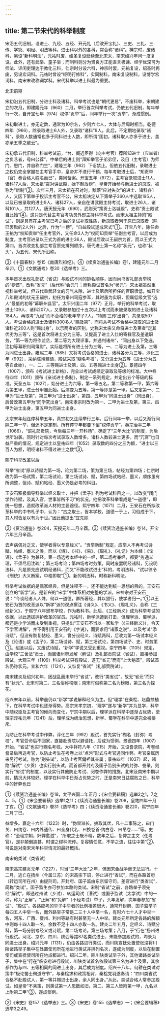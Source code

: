 ```yaml
---
---
---
```

title: 第二节宋代的科举制度
---



宋沿五代旧制，设进士、九经、五经、开元礼（后改开宝礼）、三史、三礼、三传、学究、明经、明法等科，进士科以外的各科，常合称“诸科”。神宗时，废诸科，另设“新科明法”，元祐时废，绍圣复设延续至北宋末，南宋绍兴年间一度复设。此外，还有武举、童子举；而制科则分为贤良方正能直言极谏、经学优深可为师法、详闲吏理达于教化三科，仁宗时分设六科，神宗时罢，元祐复设，绍圣时再废，另设宏词科。元祐时曾设“经明行修科”，实同制科。南宋复设制科，设博学宏词科，南宋末改称词学科。宋代科举以进士科最为重要。

北宋前期

宋初沿五代旧制，分进士科及诸科，科举考试也是“朝代更易”，不废科举，宋朝建立的次月，即建隆元年（960）二月，举行首次科举考试，仍依五代旧制，每年举行一次，自开宝七年（974）权停“贡举”后，间年举行一次“贡举”，渐成惯例。

宋初取进士，亦无定数，通常为10余名，少则六七人，大体与后周时相当。乾德四年（966），除录取进士6人外，又录取“诸科”9人。此后，不定期地录取“诸科”，录取人数通常也多于同科进士人数，即所谓“国初，诸科取人亦多于进士，盖亦承五季之敝云”。

宋初承五代旧制，科举考试前，“台、阁近臣得（向主考官）荐所知进士（应举者）之负艺者，号曰公荐”，中举后的进士则“拜知举官子弟弟侄，及目（主考官）为师门、恩门，并自称门生”，建隆三年（962）下诏禁止。但依五代旧制，录取进士之权仍完全掌握在主考官手中，皇帝并不进行干预，每年考取进士后，“知贡举（官）奏合格人姓名而已”，类同备案。开宝五年（972），主考官录取进士11人、诸科17人后，宋太祖“召对讲武殿，始下制放榜”，皇帝开始参与新进士的录取，被称为“新制”③。次年三月，宋太祖在召对时，黜落“应对失次”的进士、诸科各1人，又因下第举子投诉主考官不公，宋太祖决定从下第举子360人中选取195人，以及已被录取的进士9人、诸科27人，亲自在讲武殿主持考试，取进士26人，诸科101人，共127人。唐天授元年（690），武则天“策贡士洛城殿”，史称“贡士殿试自此始”④，这只是代替主考官考功员外郎主持科举考试。而宋太祖主持的“殿试”，则是具有在主考官已考之后的复试补取性质，新录取者列于原已录取者（除已罢黜的2人外）之后，作为“一榜”，“自兹殿试遂成常式”①。开宝八年，除任命王祐为“权知贡举”任主考官外，又任命3人为“权同知贡举”任副主考官，以后成为制度。主考官进呈以王式为首的进士36人，殿试后改以王嗣宗为首，而以王式为第四，首次改变礼部主考官原先排列顺序。唐代进士第一名称“状元”，也称“状头”，为五代、宋代所沿称。

③《十国春秋》卷15《南唐烈祖纪》。④《续资治通鉴长编》卷1，建隆元年二月辛卯。①《文献通考》卷30《选举考》三。

本年首次出现礼部试（省试）与殿试不同的排名顺序，因而尚书省礼部贡举榜的“榜首”，改称“省元”（后代称“会元”）；而称殿试首名为“状元”。宋太祖虽然重视科举考试，但五代重武轻文的习气未除，进士及第后所担任的官职很低，如开宝八年殿试的状元王嗣宗，初任为秦州司寇参军，其时虽为实职，但属低级文官“选人”最低的初等“幕职州县官”。太平兴国二年（977）正月，举行的科举考试，取进士109人、诸科207人，又录取参加过十五次以上考试而未被录取的进士及诸科184人，再取考“九经”而不合格的老年举子7人，“特赐‘三传’出身”，共录取507人。考试合格的进士及诸科300多人“赐及第”，而将从考试不合格中录取的进士及诸科近200人则“赐出身”，以示两者的区别。史称宋太宗又命将进士及第者“定其优劣为三等”，这是首次将进士分为三等。又提高了进士入仕的寄禄官及差遣职务，“第一等为将作监丞，第二等为大理评事，并通判诸州”，“同出身以下免选，注初等幕职判司簿尉”。实际是将所有进士分为三等，一、二等为进士及第，三等为同进士出身。雍熙二年（985）又将考试合格的进士、诸科各分为三等，淳化三年（992），采纳陈靖建请，殿试采取“糊名考校”，又分进士为五等（进士分为五等自此始），一、二、三等赐进士及第，四、五等赐进士出身②。景德四年（1007），颁布《考试进士新格》，完全以考试成绩定录取及等级的标准。大中祥符四年（1011）颁布《亲试进士条制》，制定一系列规定，并定出五个等级的标准。天圣五年（1027），始分进士为六等，第一等五名，第二等称第一甲，第六等为第五甲，进士分甲自此始。后演变为五等，第一等即是第一甲。后又定第一、二甲为“进士及第”，第三甲为“进士出身”，第四、五甲为“同进士出身”（同出身），后曾改第五甲为“同学究出身”。南宋孝宗时改为第一、二甲为进士及第，第三、四甲为进士出身，第五甲为同进士出身。

太宗末年起连停科举五年，真宗初又连续举行三年，后行间年一举，以后又渐行间隔二年一举，但还不是定制，所有停举年都要下诏“权停贡举”。英宗治平三年（1066），“诏礼部贡院，今后每三年一开科场”，确定了“三年大比”的制度，为后世所沿袭。同时针对每次考试录取人数增多，诸科人数较进士更多，而“冗官”也日益严重的情况，规定进士以皇祐四年（1052）录取数的四分之三为额，“进士以三百人为额，明经诸科不得过进士之数”③。

熙宁科举改革以后

科举“省试”原以诗赋为第一场，论为第二场，策为第三场，帖经为第四场；仁宗时改为第一场试策，第二场试论，第三场试诗、赋，第四场试帖经、墨义，顺序虽有所调整，但诗、赋和帖经、墨义仍是必考的科目。

王安石积极倡导科举以经义取士，并把《孟子》列为考试科目之一，以改变“闭门学作诗赋，及其入官，世事皆所不习”的状况。他把改革科举看成是“一道德”，即统一思想，造就改革派人材的主要途径。熙宁四年（1071）二月，王安石在所拟改革科举的中书札子中，认为：“古之取士，皆本学校，道德一于上，习俗成于下，其人材皆足以有为于世。”因此他提出“宜先除

②《资治通鉴》卷204，天授元年二月辛酉。③《续资治通鉴长编》卷14，开宝六年三月辛酉。

去声病偶对之文，使学者得以专意经义”。“贡举新制”规定，应举人不再考试诗赋、帖经、墨义之类，而以《诗》、《书》、《易》、《周礼》、《礼记》为本经；《论语》、《孟子》为兼经。第一场选考本经中的一经，第二场考兼经，都要“务通义理，不须尽用注疏”；第三场考论；第四场考时务策。同时废罢明经诸科，另设明法科，凡是原先应试明经诸科，而又“不能改试进士”科的，考明法科，“试以律令《刑统》大义断案，中格即取”①。新的明法科，时称新科明法。

科举考试依据的是儒家经典，但是注释不一，还不能达到统一思想的目的。王安石创立的“新学”派，是新兴的“宋学”中体系相对完整的学派。宋神宗对王安石说：“今谈经者人人殊，何以一道德，卿所著经，其以颁行，使学者归一。”①以王安石为首的改革派以“新学”派的观点撰注《诗义》、《书义》、《周礼义》，合称《三经新义》，于熙宁八年颁布学校，作为教科书。此后，《三经新义》成为科举考试的依据，以此选拔拥护改革的官员。元祐时，新学派遭到打击，但理学派、蜀学派，都还是小学派而未受到重视，只提出“王安石不当以一家私学（《三经新义》），令天下学官讲解”，并不得引用王安石的《字说》，而要求用“诸家之说”，以及考试“添诗赋”，但没有恢复帖经、墨义，曾分设经义、诗赋两科，后改为第一场试本经义及《论语》或《孟子》，第二场试诗、赋，第三场试论，第四场试子、史、时务策①。绍圣以后，又废试诗赋，“新学”学说又受到重视。崇宁四年（1105）规定，由学校“三舍法”贡士，而罢诸州府发解（解试）及礼部贡院试（省试），直接参加殿试，大观三年（1109）科举考试只有殿试，遂无“省元”而有“上舍魁首”，殿试首名仍称状元。宣和六年（1124），又恢复“省试”（礼部贡院试）。

南宋建炎及绍兴初年，因战乱而未举行“省试”，改行“类省试”，故无“省元”而只有“状元”。北宋时第二、三名俗称榜眼；南宋时俗称第二名为榜眼，第三名为探花。

绍兴末年以前，科举虽仍以“新学”学说解释经义为主。但“理学”在秦桧、赵鼎扶植下，在科举考试中也逐渐得势。高宗末孝宗初，“理学”遂与“新学”并为显学，科举中随权臣及主考官的倾向而变化，宁宗中期以后，理学派在科举中逐渐占优势，至理宗淳祐元年（1241）后，理学成为统治思想，新学、蜀学在科举中遂完全被排斥。

为防止在科举考试中作弊，淳化三年（992）殿试，首先实行“糊名（封弥）考校”，考官受命后不回家，直接赴贡院以避请托，后成为惯例。景德四年（1007）开始，“省试”也实行糊名考校。大中祥符八年（1015）开始，又设誊录院，考卷经誊录后再送考官，以防止考生在考卷上以“点污”形式与考官通同作弊。考官亲属历来另行考试，称为“别头试”，以防止考官偏袒其亲属；景祐四年（1037）起，诸路“解试”（乡贡）也实行别头试，而首都开封府及国子监别头试的封弥、誊录，则实行“省试”的制度，以及实行其他防止考试、阅卷作弊的措施，北宋及南宋中期以前，情况大体较好。理学在科举中日渐占优势之时，正是南宋日益腐败之日，科举中的奸弊也日

①《续资治通鉴长编》卷18，太平兴国二年正月；《宋会要辑稿》选举2之1，7之4、5。①《宋会要辑稿》选举1之11；《续资治通鉴长编》卷208，皇祐四年十月丁亥。①《文献通考》卷31《选举考》四；《续资治通鉴长编》卷220，熙宁四年二月丁巳。

益增多。嘉定十六年（1223）时，“伪冒滋长，摭取其优，凡十二事陈之，曰门关、曰纳卷、曰内外通传、曰全身代名、曰换卷首·纳白卷、曰吊卷……”等。史称：“至理宗朝，奸弊愈滋”，“所取之士既不精，数年之后，复俾之主文（任考官），是非颠倒逾甚，时谓之缪种流传。复容情任意，不学之流，往往中第”②，可说是对南宋末年科举情况的最好概括。

南宋的类试（类省试）

南宋高宗建炎元年（1227），时当“三年大比”之年，但因宋金战争而无法进行。十二月，逃亡在扬州（今属江苏）的宋高宗下诏，停止进行“省试”，而在各路首府（转运司所在州）由提刑司，开封府、国子监由东京留守司，差官进行“类省试”，简称“类试”。国子监生亦可参加本路的类试。宋制“省试”之前，各路举子须先经“解试”，即通过州试（乡试）、转运司试（漕试）或国子监试（太学试）中的一种，称为“正解”。“正解”和“免解”（不经考试）举子，头年发解，次年春参加“省试”、“殿试”。各路应考的举子中举者的比例相差很大，通常开封府、国子监举子每四五人中举一名，而外路举子常是二三十人中举一名，有时六七十人才中举一名，河东、广西、夔州、利州等路有时甚至无一人中举。建炎元年所定各路的解额中则每十四人取一名，余数不足十四人亦取一名。建炎二年五月，定经义、诗赋分科，第一场分别考经义或诗赋，第二场考论，第三场考策；八月，于“行在”扬州进行殿试。河北、京东、四川、陕西等路87名类试进士，未能参加殿试的，均录为同进士出身。绍兴元年（1131），仍由各路进行类试，而川陕宣抚处置使张浚将川陕诸路举子集中在处置使司所在地进行类试并排列名次，遂成为制度，以后在制置使司或宣抚使司所在地成都进行。绍兴二年，除川陕类试举子外，其他诸路类试举子，集中在“行在”临安府进行殿试，川陕类试首名依殿试第三名为进士及第，其余都作为与四、五等相同的同进士出身，其后成为制度。绍兴十八年，何耕在类试对策中“极论蜀士徇道守节”，与秦桧求和政策相背，秦桧党羽遂奏请：“四川类省试合格不赴殿试人，第一等并赐进士出身，余人同出身。”从此，类试合格人常参加殿试。如皇帝“不亲策，则类试第一人恩数如旧，第二、第三人皆附第一甲，九名以上附第二甲”③，遂成惯例。

②《宋史》卷157《选举志》三。③《宋史》卷155《选举志》一；《宋会要辑稿》选举3之49。